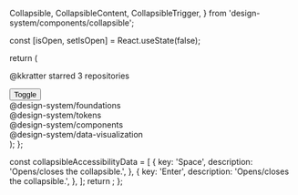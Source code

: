   Collapsible,
  CollapsibleContent,
  CollapsibleTrigger,
} from 'design-system/components/collapsible';

  const [isOpen, setIsOpen] = React.useState(false);

  return (
    <Preview>
      <Collapsible
        open={isOpen}
        onOpenChange={setIsOpen}
        className="w-[340px] space-y-2"
      >
        <div className="flex items-center justify-between space-x-4 px-4">
          <p className="body-base-semibold">
            @kkratter starred 3 repositories
          </p>
          <CollapsibleTrigger asChild>
            <Button variant="text" icon={true}>
              <ChevronsUpDown />
              <span className="sr-only">Toggle</span>
            </Button>
          </CollapsibleTrigger>
        </div>
        <div className="rounded-radius border px-4 py-3 font-mono body-base">
          @design-system/foundations
        </div>
        <CollapsibleContent className="space-y-2">
          <div className="rounded-radius border px-4 py-3 font-mono body-base">
           @design-system/tokens
          </div>
          <div className="rounded-radius border px-4 py-3 font-mono body-base">
            @design-system/components
          </div>
          <div className="rounded-radius border px-4 py-3 font-mono body-base">
            @design-system/data-visualization
          </div>
        </CollapsibleContent>
      </Collapsible>
    </Preview>
  );
};

  const collapsibleAccessibilityData = [
    {
      key: 'Space',
      description: 'Opens/closes the collapsible.',
    },
    {
      key: 'Enter',
      description: 'Opens/closes the collapsible.',
    },
  ];
  return <AccessibilityTable rows={collapsibleAccessibilityData} />;
};
